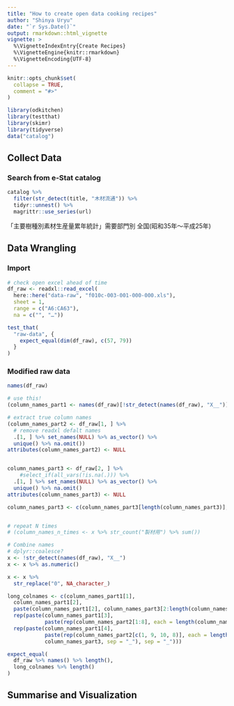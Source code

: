```yaml
---
title: "How to create open data cooking recipes"
author: "Shinya Uryu"
date: "`r Sys.Date()`"
output: rmarkdown::html_vignette
vignette: >
  %\VignetteIndexEntry{Create Recipes}
  %\VignetteEngine{knitr::rmarkdown}
  %\VignetteEncoding{UTF-8}
---
```


```r
knitr::opts_chunk$set(
  collapse = TRUE,
  comment = "#>"
)
```

```r
library(odkitchen)
library(testthat)
library(skimr)
library(tidyverse)
data("catalog")
```

## Collect Data

<!--TODO: flow chart -->

### Search from e-Stat catalog

```r
catalog %>% 
  filter(str_detect(title, "木材流通")) %>% 
  tidyr::unnest() %>% 
  magrittr::use_series(url)
```

「主要樹種別素材生産量累年統計」需要部門別 全国(昭和35年～平成25年) 

## Data Wrangling

### Import

```r
# check open excel ahead of time 
df_raw <- readxl::read_excel(
  here::here("data-raw", "f010c-003-001-000-000.xls"),
  sheet = 1, 
  range = c("A6:CA63"),
  na = c("", "…"))

test_that(
  "raw-data", {
    expect_equal(dim(df_raw), c(57, 79))
  }
)
```

### Modified raw data

```r
names(df_raw)

# use this!
(column_names_part1 <- names(df_raw)[!str_detect(names(df_raw), "X__")])
```

```r
# extract true column names
(column_names_part2 <- df_raw[1, ] %>% 
  # remove readxl defalt names
  .[1, ] %>% set_names(NULL) %>% as_vector() %>% 
  unique() %>% na.omit())
attributes(column_names_part2) <- NULL


column_names_part3 <- df_raw[2, ] %>% 
    #select_if(all_vars(!is.na(.))) %>% 
  .[1, ] %>% set_names(NULL) %>% as_vector() %>% 
  unique() %>% na.omit()
attributes(column_names_part3) <- NULL

column_names_part3 <- c(column_names_part3[length(column_names_part3)], column_names_part3[1:length(column_names_part3)- 1])


# repeat N times
# (column_names_n_times <- x %>% str_count("製材用") %>% sum())
```

```r
# Combine names
# dplyr::coalesce?
x <- !str_detect(names(df_raw), "X__")
x <- x %>% as.numeric()

x <- x %>% 
  str_replace("0", NA_character_)
```

```r
long_colnames <- c(column_names_part1[1],
  column_names_part1[2],
  paste(column_names_part1[2], column_names_part3[2:length(column_names_part3)], sep = "_"),
  rep(paste(column_names_part1[3], 
            paste(rep(column_names_part2[1:8], each = length(column_names_part3)), column_names_part3, sep = "_"), sep = "_")),
  rep(paste(column_names_part1[4], 
            paste(rep(column_names_part2[c(1, 9, 10, 8)], each = length(column_names_part3)),
            column_names_part3, sep = "_"), sep = "_")))

expect_equal(
  df_raw %>% names() %>% length(),
  long_colnames %>% length()
)
```



## Summarise and Visualization
